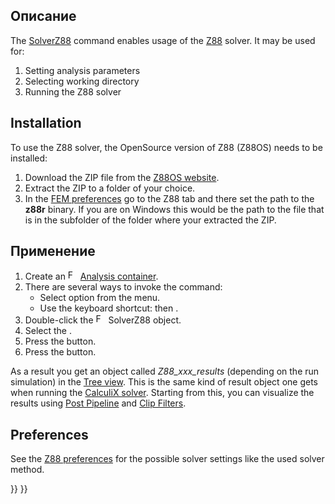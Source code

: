 <languages/>

<div class="mw-translate-fuzzy">
{{Docnav/ru
|[[FEM_SolverElmer/ru|Решатель Elmer]]
|[[FEM_EquationHeat/ru|Тепловое уравнение]]
|[[FEM_Workbench/ru|FEM]]
|IconL=FEM_SolverElmer.svg
|IconR=FEM_EquationHeat.svg
|IconC=Workbench_FEM.svg
}}
</div>

<div class="mw-translate-fuzzy">
{{GuiCommand/ru
|Name=FEM SolverZ88
|Name/ru=FEM SolverZ88
|MenuLocation= Solve → solver Z88
|Workbenches=[[FEM_Workbench/ru|FEM]]
|Shortcut=
|SeeAlso=[[FEM_tutorial/ru|FEM tutorial]]
}}
</div>

<span id="Description"></span>
==Описание==

The [[FEM_SolverZ88|SolverZ88]] command enables usage of the [https://en.wikipedia.org/wiki/Z88_FEM_software Z88] solver. It may be used for:
# Setting analysis parameters
# Selecting working directory
# Running the Z88 solver

==Installation==

To use the Z88 solver, the OpenSource version of Z88 (Z88OS) needs to be installed:
# Download the ZIP file from the [https://en.z88.de/download-z88os Z88OS website].
# Extract the ZIP to a folder of your choice.
# In the [[FEM_Preferences|FEM preferences]] go to the Z88 tab and there set the path to the '''z88r''' binary. If you are on Windows this would be the path to the file {{FileName|z88r.exe}} that is in the subfolder {{FileName|~\bin\win64}} of the folder where your extracted the ZIP.

<span id="Usage"></span>
==Применение==

# Create an [[Image:FEM_Analysis.svg|16px|link=FEM_Analysis]] [[FEM_Analysis|Analysis container]].
# There are several ways to invoke the command:
#* Select {{MenuCommand|Solve → [[Image:FEM_SolverZ88.svg|x16px]] Solver Z88}} option from the menu.
#* Use the keyboard shortcut: {{KEY|S}} then {{KEY|Z}}.
# Double-click the [[Image:FEM_SolverZ88.svg|x16px]] SolverZ88 object.
# Select the {{MenuCommand|Analysis type}}.
# Press the {{Button|Write}} button.
# Press the {{Button|Run}} button.

As a result you get an object called ''Z88_xxx_results'' (depending on the run simulation) in the [[Tree_view|Tree view]]. This is the same kind of result object one gets when running the [[FEM_SolverCalculixCxxtools|CalculiX solver]]. Starting from this, you can visualize the results using [[FEM_PostPipelineFromResult|Post Pipeline]] and [[FEM_Workbench#Menu:_Results|Clip Filters]].

== Preferences ==

See the [[FEM_Preferences#Z88|Z88 preferences]] for the possible solver settings like the used solver method.


<div class="mw-translate-fuzzy">
{{Docnav/ru
|[[FEM_SolverElmer/ru|Решатель Elmer]]
|[[FEM_EquationHeat/ru|Тепловое уравнение]]
|[[FEM_Workbench/ru|FEM]]
|IconL=FEM_SolverElmer.svg
|IconR=FEM_EquationHeat.svg
|IconC=Workbench_FEM.svg
}}
</div>

{{FEM Tools navi{{#translation:}}}}
{{Userdocnavi{{#translation:}}}}